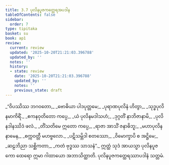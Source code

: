```yaml
---
title: 3.7 ပုလိနပူဇကတ္ထေရအပဒါန
tableOfContents: false
sidebar:
  order: 7
type: tipitaka
basket: su
book: ap1
review:
  current: review
  updated: '2025-10-20T21:21:03.396788'
  updated_by: ''
  notes: ''
  history:
  - state: review
    date: '2025-10-20T21:21:03.396788'
    updated_by: ''
    notes: ''
    previous_state: draft
---
```



<DynamicBreadcrumb />


<ReviewStatus review={frontmatter.review} showDetails={true} />

<HypothesisAnnotation frontmatter={frontmatter} />

<Division number="165" book="ap1" e="ch" v="20" p="87">

<Paragraph number="1036" type="verses" book="ap1">
_“ဝိပဿိဿ ဘဂဝတော,_  
_ဗောဓိယာ ပါဒပုတ္တမေ;_  
_ပုရာဏပုလိနံ ဟိတွာ,_  
_သုဒ္ဓပုလိနမာကိရိံ._  

</Paragraph>

</Division>
<Division number="166" book="ap1" e="ch" v="20" p="88">

<Paragraph number="1037" type="verses" book="ap1">
_ဧကနဝုတိတော ကပ္ပေ,_  
_ယံ ပုလိနမဒါသဟံ;_  
_ဒုဂ္ဂတိံ နာဘိဇာနာမိ,_  
_ပုလိနဒါနဿိဒံ ဖလံ._  

</Paragraph>

</Division>
<Division number="167" book="ap1" e="ch" v="20" p="88">

<Paragraph number="1038" type="verses" book="ap1">
_တိံသတိမေ ဣတော ကပ္ပေ,_  
_ရာဇာ အာသိံ ဇနာဓိဘူ;_  
_မဟာပုလိနနာမေန,_  
_စက္ကဝတ္တီ မဟဗ္ဗလော._  

</Paragraph>

</Division>
<Division number="168" book="ap1" e="ch" v="20" p="88">

<Paragraph number="1039" type="verses" book="ap1">
_ပဋိသမ္ဘိဒါ စတဿော,_  
_ဝိမောက္ခာပိ စ အဋ္ဌိမေ;_  
_ဆဠဘိညာ သစ္ဆိကတာ,_  
_ကတံ ဗုဒ္ဓဿ သာသနံ”._  

</Paragraph>

<Paragraph number="1040" book="ap1">
ဣတ္ထံ သုဒံ အာယသ္မာ ပုလိနပူဇကော ထေရော ဣမာ ဂါထာယော အဘာသိတ္ထာတိ.

</Paragraph>
</Division>

<Paragraph number="1041" type="center" book="ap1">
ပုလိနပူဇကတ္ထေရဿာပဒါနံ သတ္တမံ.
</Paragraph>